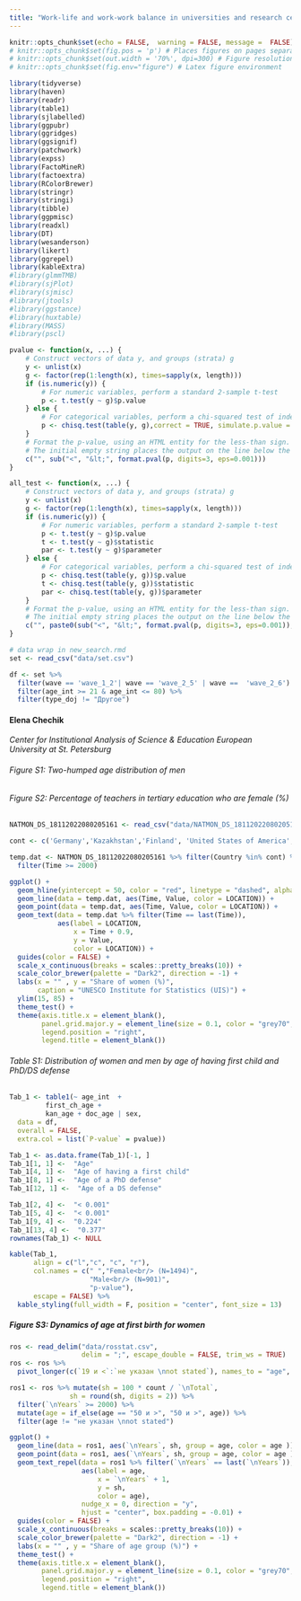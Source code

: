 ```yaml
---
title: "Work-life and work-work balance in universities and research centers in Russia. What can we do to stop reinforcing gender gaps?"
---
```


```r
knitr::opts_chunk$set(echo = FALSE,  warning = FALSE, message =  FALSE)
# knitr::opts_chunk$set(fig.pos = 'p') # Places figures on pages separate from text
# knitr::opts_chunk$set(out.width = '70%', dpi=300) # Figure resolution and size
# knitr::opts_chunk$set(fig.env="figure") # Latex figure environment
```

```r
library(tidyverse)
library(haven)
library(readr)
library(table1)
library(sjlabelled)
library(ggpubr)
library(ggridges)
library(ggsignif)
library(patchwork)
library(expss)
library(FactoMineR)
library(factoextra)
library(RColorBrewer)
library(stringr)
library(stringi)
library(tibble)
library(ggpmisc)
library(readxl)
library(DT)
library(wesanderson)
library(likert)
library(ggrepel)
library(kableExtra)
#library(glmmTMB)
#library(sjPlot)
#library(sjmisc)
#library(jtools)
#library(ggstance)
#library(huxtable)
#library(MASS)
#library(pscl) 
```

```r
pvalue <- function(x, ...) {
    # Construct vectors of data y, and groups (strata) g
    y <- unlist(x)
    g <- factor(rep(1:length(x), times=sapply(x, length)))
    if (is.numeric(y)) {
        # For numeric variables, perform a standard 2-sample t-test
        p <- t.test(y ~ g)$p.value
    } else {
        # For categorical variables, perform a chi-squared test of independence
        p <- chisq.test(table(y, g),correct = TRUE, simulate.p.value = TRUE, B = 10000)$p.value
    }
    # Format the p-value, using an HTML entity for the less-than sign.
    # The initial empty string places the output on the line below the variable label.
    c("", sub("<", "&lt;", format.pval(p, digits=3, eps=0.001)))
}

all_test <- function(x, ...) {
    # Construct vectors of data y, and groups (strata) g
    y <- unlist(x)
    g <- factor(rep(1:length(x), times=sapply(x, length)))
    if (is.numeric(y)) {
        # For numeric variables, perform a standard 2-sample t-test
        p <- t.test(y ~ g)$p.value
        t <- t.test(y ~ g)$statistic
        par <- t.test(y ~ g)$parameter
    } else {
        # For categorical variables, perform a chi-squared test of independence
        p <- chisq.test(table(y, g))$p.value
        t <- chisq.test(table(y, g))$statistic
        par <- chisq.test(table(y, g))$parameter
    }
    # Format the p-value, using an HTML entity for the less-than sign.
    # The initial empty string places the output on the line below the variable label.
    c("", paste0(sub("<", "&lt;", format.pval(p, digits=3, eps=0.001)), "; val test stat = " , round(t, digits=3), "; df =" , round(par, digits=3)))
}
```

```r
# data wrap in new_search.rmd
set <- read_csv("data/set.csv")

df <- set %>% 
  filter(wave == 'wave_1_2'| wave == 'wave_2_5' | wave ==  'wave_2_6') %>% 
  filter(age_int >= 21 & age_int <= 80) %>% 
  filter(type_doj != "Другое")
```

#### Elena Chechik {.unnumbered}

*Center for Institutional Analysis of Science & Education European University at St. Petersburg*

###### Figure S1: Two-humped age distribution of men

###### Figure S2: Percentage of teachers in tertiary education who are female (%)

```r
NATMON_DS_18112022080205161 <- read_csv("data/NATMON_DS_18112022080205161.csv")
```

```r
cont <- c('Germany','Kazakhstan','Finland', 'United States of America','Switzerland', 'Spain', 'Russian Federation')

temp.dat <- NATMON_DS_18112022080205161 %>% filter(Country %in% cont) %>% 
  filter(Time >= 2000) 

ggplot() + 
  geom_hline(yintercept = 50, color = "red", linetype = "dashed", alpha = 0.8) +
  geom_line(data = temp.dat, aes(Time, Value, color = LOCATION)) +
  geom_point(data = temp.dat, aes(Time, Value, color = LOCATION)) +
  geom_text(data = temp.dat %>% filter(Time == last(Time)), 
            aes(label = LOCATION, 
                x = Time + 0.9, 
                y = Value, 
                color = LOCATION)) + 
  guides(color = FALSE) +
  scale_x_continuous(breaks = scales::pretty_breaks(10)) +
  scale_color_brewer(palette = "Dark2", direction = -1) +
  labs(x = "" , y = "Share of women (%)",
       caption = "UNESCO Institute for Statistics (UIS)") +  
  ylim(15, 85) +
  theme_test() + 
  theme(axis.title.x = element_blank(),
        panel.grid.major.y = element_line(size = 0.1, color = "grey70", linetype = "solid"),
        legend.position = "right",
        legend.title = element_blank())
```

###### Table S1: Distribution of women and men by age of having first child and PhD/DS defense

```r
Tab_1 <- table1(~ age_int  + 
         first_ch_age + 
         kan_age + doc_age | sex,
  data = df,
  overall = FALSE,
  extra.col = list(`P-value` = pvalue))

Tab_1 <- as.data.frame(Tab_1)[-1, ]
Tab_1[1, 1] <-  "Age"
Tab_1[4, 1] <-  "Age of having a first child"
Tab_1[8, 1] <-  "Age of a PhD defense"
Tab_1[12, 1] <-  "Age of a DS defense"

Tab_1[2, 4] <-  "< 0.001"
Tab_1[5, 4] <-  "< 0.001"
Tab_1[9, 4] <-  "0.224"
Tab_1[13, 4] <-  "0.377"
rownames(Tab_1) <- NULL

kable(Tab_1,
      align = c("l","c", "c", "r"),
      col.names = c(" ","Female<br/> (N=1494)",
                    "Male<br/> (N=901)",
                    "p-value"),
      escape = FALSE) %>%
  kable_styling(full_width = F, position = "center", font_size = 13)
```

##### Figure S3: Dynamics of age at first birth for women

```r
ros <- read_delim("data/rosstat.csv", 
                  delim = ";", escape_double = FALSE, trim_ws = TRUE)
ros <- ros %>% 
  pivot_longer(c(`19 и <`:`не указан \nnot stated`), names_to = "age", values_to = "count")

ros1 <- ros %>% mutate(sh = 100 * count / `\nTotal`,
               sh = round(sh, digits = 2)) %>% 
  filter(`\nYears` >= 2000) %>% 
  mutate(age = if_else(age == "50 и >", "50 и >", age)) %>% 
  filter(age != "не указан \nnot stated") 

ggplot() +
  geom_line(data = ros1, aes(`\nYears`, sh, group = age, color = age )) +
  geom_point(data = ros1, aes(`\nYears`, sh, group = age, color = age )) +
  geom_text_repel(data = ros1 %>% filter(`\nYears` == last(`\nYears`)), 
                  aes(label = age, 
                      x = `\nYears` + 1,
                      y = sh,
                      color = age), 
                  nudge_x = 0, direction = "y", 
                  hjust = "center", box.padding = -0.01) +
  guides(color = FALSE) +
  scale_x_continuous(breaks = scales::pretty_breaks(10)) +
  scale_color_brewer(palette = "Dark2", direction = -1) +
  labs(x = "" , y = "Share of age group (%)") +
  theme_test() + 
  theme(axis.title.x = element_blank(),
        panel.grid.major.y = element_line(size = 0.1, color = "grey70", linetype = "solid"),
        legend.position = "right",
        legend.title = element_blank()) 
```
